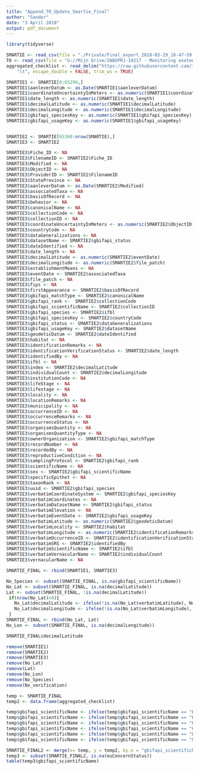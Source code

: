 ```yaml
---
title: "Append_T0_Update_Smartie_Final"
author: "Sander"
date: "3 April 2018"
output: pdf_document
---
```


```r
library(tidyverse)
```

```r
SMARTIE <- read_csv(file = "./Private/Final_export_2018-03-29_18-47-59.csv", col_types = cols(.default = "c"))
T0 <- read_csv(file = "G://Mijn Drive/INBOPRJ-10217 - Monitoring exoten ikv EU- verordening IAS  Coördinatie, voorbereiding, implementatie en opvolging/data/SMARTIE/T0 Update/invasive_EU_listed_and_considered_with_joins.csv")
aggregated_checklist <- read_delim("https://raw.githubusercontent.com/inbo/alien-species-checklist/master/data/processed/aggregated-checklist.tsv", 
    "\t", escape_double = FALSE, trim_ws = TRUE)
```
```r
SMARTIE1 <- SMARTIE[0:65299,]
SMARTIE1$aanleverDatum <- as.Date(SMARTIE1$aanleverDatum)
SMARTIE1$coordinateUncertaintyInMeters <- as.numeric(SMARTIE1$coordinateUncertaintyInMeters)
SMARTIE1$date_length <- as.numeric(SMARTIE1$date_length)
SMARTIE1$decimalLatitude <- as.numeric(SMARTIE1$decimalLatitude)
SMARTIE1$decimalLongitude <- as.numeric(SMARTIE1$decimalLongitude)
SMARTIE1$gbifapi_speciesKey <- as.numeric(SMARTIE1$gbifapi_speciesKey)
SMARTIE1$gbifapi_usageKey <- as.numeric(SMARTIE1$gbifapi_usageKey)


SMARTIE2 <- SMARTIE[65300:nrow(SMARTIE),]
SMARTIE3 <- SMARTIE2

SMARTIE3$Fiche_ID <- NA
SMARTIE3$FilenameID <- SMARTIE2$Fiche_ID
SMARTIE3$Modified <- NA
SMARTIE3$ObjectID <- NA
SMARTIE3$ProviderID <- SMARTIE2$FilenameID
SMARTIE3$StateProvince <- NA
SMARTIE3$aanleverDatum <- as.Date(SMARTIE2$Modified)
SMARTIE3$associatedTaxa <- NA
SMARTIE3$basisOfRecord <- NA
SMARTIE3$behavior <- NA
SMARTIE3$canonicalName <- NA
SMARTIE3$collectionCode <- NA
SMARTIE3$collectionID <- NA
SMARTIE3$coordinateUncertaintyInMeters <- as.numeric(SMARTIE2$ObjectID)
SMARTIE3$countryCode <- NA
SMARTIE3$dataGeneralizations <- NA
SMARTIE3$datasetName <- SMARTIE2$gbifapi_status
SMARTIE3$dateIdentified <- NA
SMARTIE3$date_length <- NA
SMARTIE3$decimalLatitude <- as.numeric(SMARTIE2$eventDate)
SMARTIE3$decimalLongitude <- as.numeric(SMARTIE2$file_patch)
SMARTIE3$establishmentMeans <- NA
SMARTIE3$eventDate <- SMARTIE2$associatedTaxa
SMARTIE3$file_patch <- NA
SMARTIE3$fips <- NA
SMARTIE3$firstAppearance <- SMARTIE2$basisOfRecord
SMARTIE3$gbifapi_matchType <- SMARTIE2$canonicalName
SMARTIE3$gbifapi_rank <-  SMARTIE2$collectionCode
SMARTIE3$gbifapi_scientificName <- SMARTIE2$collectionID
SMARTIE3$gbifapi_species <- SMARTIE2$ifbl
SMARTIE3$gbifapi_speciesKey <- SMARTIE2$countryCode
SMARTIE3$gbifapi_status <- SMARTIE2$dataGeneralizations
SMARTIE3$gbifapi_usageKey <- SMARTIE2$datasetName
SMARTIE3$geodeticDatum <- SMARTIE2$dateIdentified
SMARTIE3$habitat <- NA
SMARTIE3$identificationRemarks <- NA
SMARTIE3$identificationVerificationStatus <- SMARTIE2$date_length
SMARTIE3$identifiedBy <- NA
SMARTIE3$ifbl <- NA
SMARTIE3$index <- SMARTIE2$decimalLatitude
SMARTIE3$individualCount <- SMARTIE2$decimalLongitude
SMARTIE3$institutionCode <- NA
SMARTIE3$lifeStage <- NA
SMARTIE3$lifestage <- NA
SMARTIE3$locality <- NA
SMARTIE3$locationRemarks <- NA
SMARTIE3$municipality <- NA
SMARTIE3$occurrenceID <- NA
SMARTIE3$occurrenceRemarks <- NA
SMARTIE3$occurrenceStatus <- NA
SMARTIE3$organismsQuantity <- NA
SMARTIE3$organismsQuantityType <- NA
SMARTIE3$ownerOrganization <- SMARTIE2$gbifapi_matchType
SMARTIE3$recordNumber <- NA
SMARTIE3$recordedBy <- NA
SMARTIE3$reproductiveCondition <- NA
SMARTIE3$samplingProtocol <- SMARTIE2$gbifapi_rank
SMARTIE3$scientificName <- NA
SMARTIE3$sex <- SMARTIE2$gbifapi_scientificName
SMARTIE3$specificEpithet <- NA
SMARTIE3$taxonRank <- NA
SMARTIE3$uuid <- SMARTIE2$gbifapi_species
SMARTIE3$verbatimCoordinateSystem <- SMARTIE2$gbifapi_speciesKey
SMARTIE3$verbatimCoordinates <- NA
SMARTIE3$verbatimDatasetName <- SMARTIE2$gbifapi_status
SMARTIE3$verbatimElevation <- NA
SMARTIE3$verbatimEventDate <- SMARTIE2$gbifapi_usageKey
SMARTIE3$verbatimLatitude <- as.numeric(SMARTIE2$geodeticDatum)
SMARTIE3$verbatimLocality <- SMARTIE2$habitat
SMARTIE3$verbatimLongitude <- as.numeric(SMARTIE2$identificationRemarks)
SMARTIE3$verbatimOccurrenceID <- SMARTIE2$identificationVerificationStatus
SMARTIE3$verbatimSRS <- SMARTIE2$identifiedBy
SMARTIE3$verbatimScientificName <- SMARTIE2$ifbl
SMARTIE3$verbatimVernacularName <- SMARTIE2$individualCount
SMARTIE3$vernacularName <- NA

SMARTIE_FINAL <- rbind(SMARTIE1, SMARTIE3)

No_Species <- subset(SMARTIE_FINAL, is.na(gbifapi_scientificName))
No_Lat <- subset(SMARTIE_FINAL, is.na(decimalLatitude))
Lat <- subset(SMARTIE_FINAL, !is.na(decimalLatitude))
 if(nrow(No_Lat)>0){
   No_Lat$decimalLatitude <- ifelse(!is.na(No_Lat$verbatimLatitude), No_Lat$verbatimLatitude, NA)
   No_Lat$decimalLongitude <- ifelse(!is.na(No_Lat$verbatimLongitude), No_Lat$verbatimLongitude, NA)
 }
SMARTIE_FINAL <- rbind(No_Lat, Lat)
No_Lon <- subset(SMARTIE_FINAL, is.na(decimalLongitude))

SMARTIE_FINAL$decimalLatitude
```
```r
remove(SMARTIE1)
remove(SMARTIE2)
remove(SMARTIE3)
remove(No_Lat)
remove(Lat)
remove(No_Lon)
remove(No_Species)
remove(No_verification)
```

```r
temp <- SMARTIE_FINAL
temp2 <- data.frame(aggregated_checklist)

temp$gbifapi_scientificName <- ifelse(temp$gbifapi_scientificName == "Eichhornia crassipes Solms", "Eichhornia crassipes (Mart.) Solms", temp$gbifapi_scientificName)
temp$gbifapi_scientificName <- ifelse(temp$gbifapi_scientificName == "Elodea nuttallii H.St.John", "Elodea nuttallii (Planch.) H.St.John", temp$gbifapi_scientificName)
temp$gbifapi_scientificName <- ifelse(temp$gbifapi_scientificName == "Eriocheir sinensis H.Milne Edwards, 1853", "Eriocheir sinensis H. Milne Edwards, 1853", temp$gbifapi_scientificName)
temp$gbifapi_scientificName <- ifelse(temp$gbifapi_scientificName == "Hydrocotyle ranunculoides L.f.", "Hydrocotyle ranunculoides L. fil.", temp$gbifapi_scientificName)
temp$gbifapi_scientificName <- ifelse(temp$gbifapi_scientificName == "Ludwigia grandiflora (Michx.) Greuter & Burdet.", "Ludwigia grandiflora (Michaux) Greuter & Burdet", temp$gbifapi_scientificName)
temp$gbifapi_scientificName <- ifelse(temp$gbifapi_scientificName == "Ludwigia peploides (Kunth) P.H.Raven", "Ludwigia peploides (Kunth) P. H. Raven", temp$gbifapi_scientificName)

SMARTIE_FINAL2 <- merge(x= temp, y = temp2, by.x = "gbifapi_scientificName", by.y = "gbifapi_acceptedScientificName", all.x=T)
temp3 <- subset(SMARTIE_FINAL2, is.na(euConcernStatus))
table(temp3$gbifapi_scientificName)
```

